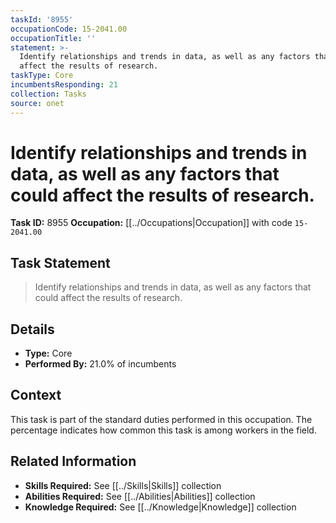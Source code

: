 ```yaml
---
taskId: '8955'
occupationCode: 15-2041.00
occupationTitle: ''
statement: >-
  Identify relationships and trends in data, as well as any factors that could
  affect the results of research.
taskType: Core
incumbentsResponding: 21
collection: Tasks
source: onet
---
```

# Identify relationships and trends in data, as well as any factors that could affect the results of research.

**Task ID:** 8955
**Occupation:** [[../Occupations|Occupation]] with code `15-2041.00`

## Task Statement

> Identify relationships and trends in data, as well as any factors that could affect the results of research.

## Details

- **Type:** Core
- **Performed By:** 21.0% of incumbents

## Context

This task is part of the standard duties performed in this occupation. The percentage indicates how common this task is among workers in the field.

## Related Information

- **Skills Required:** See [[../Skills|Skills]] collection
- **Abilities Required:** See [[../Abilities|Abilities]] collection
- **Knowledge Required:** See [[../Knowledge|Knowledge]] collection
